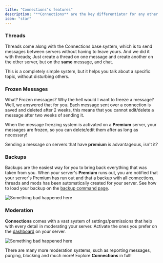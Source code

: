 ```yaml
---
title: "Connections's features"
description: "**Connections** are the key differentiator for any other chat bot or bot looking to improve your server experience in any other way. It's a fun and safe way to chat between servers, without having to leave the server you're chatting on; Just chat on a channel with some connection and be happy."
icon: "star"
---
```


### Threads

Threads come along with the Connections base system, which is to send messages between servers without having to leave yours. And we did it with threads; Just create a thread on one message and create another on the other server, but on the **same** message, and chat.

This is a completely simple system, but it helps you talk about a specific topic, without disturbing others.

### Frozen Messages

What? Frozen messages? Why the hell would I want to freeze a message? Well, we answered that for you. Each message sent over a connection is saved and deleted after 2 weeks, this means that you cannot edit/delete a message after two weeks of sending it.

When the message freezing system is activated on a **Premium** server, your messages are frozen, so you can delete/edit them after as long as necessary!

Sending a message on servers that have **premium** is advantageous, isn't it?

### Backups

Backups are the easiest way for you to bring back everything that was taken from you.
When your server's **Premium** runs out, you are notified that your server's Premium has run out and that a backup with all connections, threads and mods has been automatically created for your server.
See how to load your backup on the [backup command page](/commands/moderation/backup.mdx).

![Something bad happened here](/public/backup.png)

### Moderation

**Connections** comes with a vast system of settings/permissions that help with every detail in moderating your server. Activate the ones you prefer on the [dashboard](https://connections.squareweb.app/dashboard) on your server.

![Something bad happened here](/public/flags.png)

There are many more moderation systems, such as reporting messages, purging, blocking and much more! Explore **Connections** in full!
